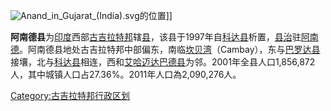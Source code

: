 [[File:Anand_in_Gujarat_(India).svg|thumb]]的位置]]

'''阿南德县'''为[[印度|印度]]西部[[古吉拉特邦|古吉拉特邦]]辖[[县|县]]，该县于1997年自[[科达县|科达县]]析置，[[行政中心|县治]]驻[[阿南德|阿南德]]。阿南德县地处古吉拉特邦中部偏东，南临[[坎贝湾|坎贝湾]]（Cambay），东与[[巴罗达县|巴罗达县]]接壤，北与[[科达县|科达县]]相连，西和[[艾哈迈达巴德县|艾哈迈达巴德县]]为邻。2001年全县人口1,856,872人，其中城镇人口占27.36%。2011年人口為2,090,276人。

[[Category:古吉拉特邦行政区划|Category:古吉拉特邦行政区划]]
{{india-geo-stub}}
{{Gujarat}}